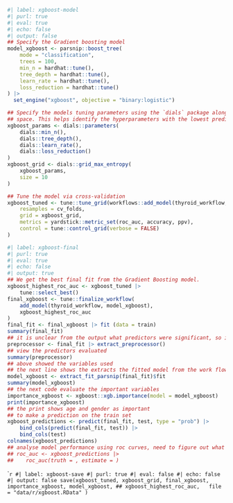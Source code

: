 

``` r
#| label: xgboost-model
#| purl: true
#| eval: true
#| echo: false
#| output: false
## Specify the Gradient boosting model
model_xgboost <- parsnip::boost_tree(
    mode = "classification",
    trees = 100,
    min_n = hardhat::tune(),
    tree_depth = hardhat::tune(),
    learn_rate = hardhat::tune(),
    loss_reduction = hardhat::tune()
) |>
  set_engine("xgboost", objective = "binary:logistic")

## Specify the models tuning parameters using the `dials` package along (https://dials.tidymodels.org/) with the grid
## space. This helps identify the hyperparameters with the lowest prediction error.
xgboost_params <- dials::parameters(
    dials::min_n(),
    dials::tree_depth(),
    dials::learn_rate(),
    dials::loss_reduction()
)
xgboost_grid <- dials::grid_max_entropy(
    xgboost_params,
    size = 10
)

## Tune the model via cross-validation
xgboost_tuned <- tune::tune_grid(workflows::add_model(thyroid_workflow, spec = model_xgboost),
    resamples = cv_folds,
    grid = xgboost_grid,
    metrics = yardstick::metric_set(roc_auc, accuracy, ppv),
    control = tune::control_grid(verbose = FALSE)
)
```

``` r
#| label: xgboost-final
#| purl: true
#| eval: true
#| echo: false
#| output: true
## We get the best final fit from the Gradient Boosting model.
xgboost_highest_roc_auc <- xgboost_tuned |>
    tune::select_best()
final_xgboost <- tune::finalize_workflow(
    add_model(thyroid_workflow, model_xgboost),
    xgboost_highest_roc_auc
)
final_fit <- final_xgboost |> fit (data = train)
summary(final_fit)
## it is unclear from the output what predictors were significant, so i need to examin the model to see what predictors were used
preprocessor <- final_fit |> extract_preprocessor()
## view the predictors evaluated
summary(preprocessor)
## above showed the variables used
## the next line shows the extracts the fitted model from the work flow
model_xgboost <- extract_fit_parsnip(final_fit)$fit
summary(model_xgboost)
## the next code evaluate the important variables
importance_xgboost <- xgboost::xgb.importance(model = model_xgboost)
print(importance_xgboost)
## the print shows age and gender as important
## to make a prediction on the train set
xgboost_predictions <- predict(final_fit, test, type = "prob") |>
    bind_cols(predict(final_fit, test)) |>
    bind_cols(test)
colnames(xgboost_predictions)
## analyse model performance using roc curves, need to figure out what "truth" and estimate refers to here, as final_pathology and .pred_Cancer do not run
## roc_auc <- xgboost_predictions |>
##    roc_auc(truth = , estimate = )
```


``` r
#| label: xgboost-save
#| purl: true
#| eval: false
#| echo: false
#| output: false
save(xgboost_tuned, xgboost_grid, final_xgboost, importance_xgboost, model_xgboost, ## xgboost_highest_roc_auc,
  file = "data/r/xgboost.RData"
)
``
